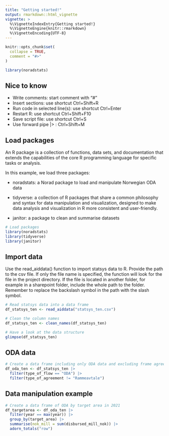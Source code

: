 ```yaml
---
title: "Getting started!"
output: rmarkdown::html_vignette
vignette: >
  %\VignetteIndexEntry{Getting started!}
  %\VignetteEngine{knitr::rmarkdown}
  %\VignetteEncoding{UTF-8}
---
```


```r
knitr::opts_chunk$set(
  collapse = TRUE,
  comment = "#>"
)
```

```r
library(noradstats)
```

## Nice to know

-   Write comments: start comment with "\#"
-   Insert sections: use shortcut Ctrl+Shift+R
-   Run code in selected line(s): use shortcut Ctrl+Enter
-   Restart R: use shortcut Ctrl+Shift+F10
-   Save script file: use shortcut Ctrl+S
-   Use forward pipe \|\> : Ctrl+Shift+M

## Load packages

An R package is a collection of functions, data sets, and documentation that extends the capabilities of the core R programming language for specific tasks or analysis.

In this example, we load three packages:

-   noradstats: a Norad package to load and manipulate Norwegian ODA data

-   tidyverse: a collection of R packages that share a common philosophy and syntax for data manipulation and visualization, designed to make data analysis and visualization in R more consistent and user-friendly.

-   janitor: a package to clean and summarise datasets

```r
# Load packages
library(noradstats)
library(tidyverse)
library(janitor)
```

## Import data

Use the read_aiddata() function to import statsys data to R. Provide the path to the csv file. If only the file name is specified, the function will look for the file in the project directory. If the file is located in another folder, for example in a sharepoint folder, include the whole path to the folder. Remember to replace the backslash symbol in the path with the slash symbol.

```r
# Read statsys data into a data frame
df_statsys_ten <- read_aiddata("statsys_ten.csv")

# Clean the column names
df_statsys_ten <- clean_names(df_statsys_ten)

# Have a look at the data structure
glimpse(df_statsys_ten)

```

## ODA data

```r
# Create a data frame including only ODA data and excluding frame agreements
df_oda_ten <- df_statsys_ten |> 
  filter(type_of_flow == "ODA") |> 
  filter(type_of_agreement != "Rammeavtale")

```

## Data manipulation example

```r
# Create a data frame of ODA by target area in 2021
df_targetarea <- df_oda_ten |> 
  filter(year == max(year)) |> 
  group_by(target_area) |> 
  summarise(nok_mill = sum(disbursed_mill_nok)) |> 
  adorn_totals("row")
```
